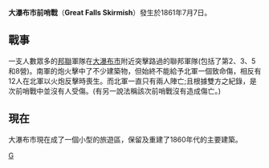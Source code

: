 {{Expert|time=2015-12-14T03:36:51+00:00}}
'''大瀑布市前哨戰'''（'''Great Falls Skirmish'''）發生於1861年7月7日。

==戰事==
一支人數眾多的[[美利堅邦聯|邦聯]]軍隊在[[大瀑布市|大瀑布市]]附近突擊路過的聯邦軍隊(包括了第2、3、5和8營)。南軍的炮火擊中了不少建築物，但始終不能給予北軍一個致命傷，相反有12人在北軍以火炮反擊時喪生。而北軍一直只有兩人陣亡;且根據雙方之紀錄，是次前哨戰中並沒有人受傷。(有另一說法稱該次前哨戰沒有造成傷亡。)

==現在==
大瀑布市現在成了一個小型的旅遊區，保留及重建了1860年代的主要建築。



[[Category:南北戰爭前哨戰|G]]